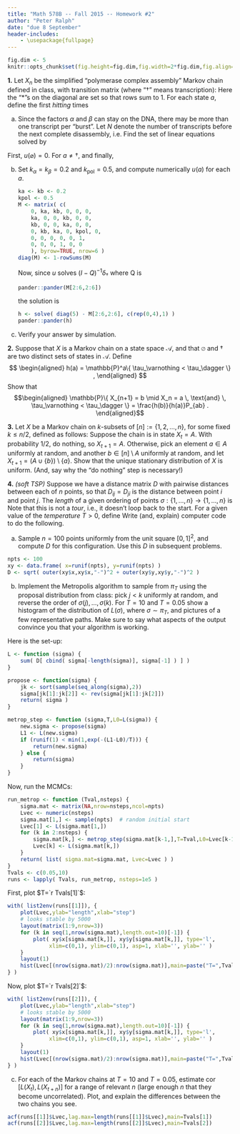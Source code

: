 ```yaml
---
title: "Math 578B -- Fall 2015 -- Homework #2"
author: "Peter Ralph"
date: "due 8 September"
header-includes:
    - \usepackage{fullpage}
---
```


\newcommand{\calA}{\mathcal{A}}
\renewcommand{\P}{\mathbb{P}}
\newcommand{\E}{\mathbb{E}}
\newcommand{\given}{\mid}
\newcommand{\oneb}{\mathbf{1}}
\newcommand{\cor}{\text{cor}\,}

<!-- wrap solutions in \ifdef{SOLUTIONS} ... \endif -->

```r
fig.dim <- 5
knitr::opts_chunk$set(fig.height=fig.dim,fig.width=2*fig.dim,fig.align='center')
```


**1.** Let $X_n$ be the simplified "polymerase complex assembly" Markov chain defined in class,
with transition matrix (where "$\dagger$" means transcription):
\begin{align}
P = 
\begin{array}{c c}  
&
\begin{array}{c c c c c c} 
    \varnothing & \alpha & \beta & \alpha+\beta & \text{pol} & \dagger \\ 
\end{array}
\\
\begin{array} {c c}
    \varnothing \\ \alpha \\ \beta \\ \alpha+\beta \\ \text{pol} \\ \dagger 
\end{array}
&
\left[
\begin{array}{c c c c c c}
    * & k_\alpha & k_\beta & 0 & 0 & 0 \\
    k_\alpha & * & 0 & k_\beta &0 & 0 \\
    k_\beta & 0 & * & k_\alpha & 0 & 0 \\
    0 & k_\beta & k_\alpha & * & k_\text{pol} & 0 \\
    0 & 0 & 0 & 0 & * & 1 \\
    0 & 0 & 0 & 1 & 0 & * 
\end{array}
\right]
\end{array}
\end{align}
Here the "$*$"s on the diagonal are set so that rows sum to 1.
For each state $a$, define
the first *hitting* times
\begin{align*}
    \tau_a &= \min\{ n \ge 0 : X_n = a \} 
\end{align*}

a.  Since the factors $\alpha$ and $\beta$ can stay on the DNA,
    there may be more than one transcript per "burst".
    Let $N$ denote the number of transcripts before the next complete disassembly,
    i.e.
    \begin{align*}
        N &= \sum_{k=0}^{\tau_\varnothing} \oneb_{X_k = \dagger} .
    \end{align*}
    Find the set of linear equations solved by
    \begin{align*}
        u(a) = \E[ N \given X_0 = a ] .
    \end{align*}

\ifdef{SOLUTIONS}
    First, $u(\varnothing)=0$.
    For $a \neq \dagger$,
    \begin{align*}
        u(a) = \sum_b P_{ab} u(b) ,
    \end{align*}
    and finally,
    \begin{align*}
        u(\dagger) = 1 + \sum_b P_{\dagger b} u(b) .
    \end{align*}
\endif

b.  Set $k_\alpha = k_\beta = 0.2$ and $k_\text{pol}=0.5$,
    and compute numerically $u(a)$ for each $a$.

    \ifdef{SOLUTIONS}
    ```r
    ka <- kb <- 0.2
    kpol <- 0.5
    M <- matrix( c(
        0, ka, kb, 0, 0, 0,
        ka, 0, 0, kb, 0, 0,
        kb, 0, 0, ka, 0, 0,
        0, kb, ka, 0, kpol, 0,
        0, 0, 0, 0, 0, 1,
        0, 0, 0, 1, 0, 0
        ), byrow=TRUE, nrow=6 )
    diag(M) <- 1-rowSums(M)
    ```

    Now, since $u$ solves $(I-Q)^{-1}\delta_\dagger$ where Q is
    ```r
    pander::pander(M[2:6,2:6])
    ```
    the solution is
    ```r
    h <- solve( diag(5) - M[2:6,2:6], c(rep(0,4),1) )
    pander::pander(h)
    ```
    \endif

c.  Verify your answer by simulation.

**2.** Suppose that $X$ is a Markov chain on a state space $\calA$,
    and that $\varnothing$ and $\dagger$ are two distinct sets of states in $\calA$.
    Define
    $$
    \begin{aligned}
    h(a) = \P^a\{ \tau_\varnothing < \tau_\dagger \} ,
    \end{aligned}
    $$
    Show that
    $$\begin{aligned}
    \P\{ X_{n+1} = b \given X_n = a \, \text{and} \, \tau_\varnothing < \tau_\dagger \}
    =
    \frac{h(b)}{h(a)}P_{ab} .
    \end{aligned}$$


**3.** Let $X$ be a Markov chain on $k$-subsets of $[n]:=\{1,2,\ldots,n\}$, 
    for some fixed $k \le n/2$, defined as follows:
    Suppose the chain is in state $X_t=A$.
    With probability $1/2$, do nothing, so $X_{t+1}=A$.
    Otherwise, pick an element $a \in A$ uniformly at random,
    and another $b \in [n] \setminus A$ uniformly at random,
    and let $X_{t+1} = (A \cup \{b\}) \setminus \{a\}$.
    Show that the unique stationary distribution of $X$ is uniform.
    (And, say why the "do nothing" step is necessary!)


**4.** *(soft TSP)*
    Suppose we have a distance matrix $D$ with pairwise distances between each of $n$ points,
    so that $D_{ij} = D_{ji}$ is the distance between point $i$ and point $j$.
    The *length* of a given ordering of points $\sigma : \{1,\ldots,n\} \to \{1,\ldots,n\}$
    is
    \begin{align*}
        L(\sigma) = \sum_{i=1}^{n-1} D_{\sigma(i),\sigma(i+1)} .
    \end{align*}
    Note that this is not a *tour*, i.e., it doesn't loop back to the start.
    For a given value of the *temperature* $T > 0$, define
    \begin{align*}
        \pi_T(\sigma) = \exp\left( - L(\sigma) / T \right) .
    \end{align*}
    Write (and, explain) computer code to do the following.

a.  Sample $n=100$ points uniformly from the unit square $[0,1]^2$,
    and compute $D$ for this configuration.
    Use this $D$ in subsequent problems.

\ifdef{SOLUTIONS}
```r
npts <- 100
xy <- data.frame( x=runif(npts), y=runif(npts) )
D <- sqrt( outer(xy$x,xy$x,"-")^2 + outer(xy$y,xy$y,"-")^2 )
```
\endif

    
b.  Implement the Metropolis algorithm to sample from $\pi_T$
    using the proposal distribution from class:
    pick $j<k$ uniformly at random, and reverse the order of $\sigma(j), \ldots, \sigma(k)$.
    For $T=10$ and $T=0.05$ show a histogram of the distribution of $L(\sigma)$,
    where $\sigma \sim \pi_T$,
    and pictures of a few representative paths.
    Make sure to say what aspects of the output convince you that your algorithm is working.
    

\ifdef{SOLUTIONS}

Here is the set-up:
```r
L <- function (sigma) {
    sum( D[ cbind( sigma[-length(sigma)], sigma[-1] ) ] )
}

propose <- function(sigma) {
    jk <- sort(sample(seq_along(sigma),2))
    sigma[jk[1]:jk[2]] <- rev(sigma[jk[1]:jk[2]])
    return( sigma )
}

metrop_step <- function (sigma,T,L0=L(sigma)) {
    new.sigma <- propose(sigma)
    L1 <- L(new.sigma)
    if (runif(1) < min(1,exp(-(L1-L0)/T))) {
        return(new.sigma)
    } else {
        return(sigma)
    }
}
```

Now, run the MCMCs:
```r
run_metrop <- function (Tval,nsteps) {
    sigma.mat <- matrix(NA,nrow=nsteps,ncol=npts)
    Lvec <- numeric(nsteps)
    sigma.mat[1,] <- sample(npts)  # random initial start
    Lvec[1] <- L(sigma.mat[1,])
    for (k in 2:nsteps) {
        sigma.mat[k,] <- metrop_step(sigma.mat[k-1,],T=Tval,L0=Lvec[k-1])
        Lvec[k] <- L(sigma.mat[k,])
    }
    return( list( sigma.mat=sigma.mat, Lvec=Lvec ) )
}
Tvals <- c(0.05,10)
runs <- lapply( Tvals, run_metrop, nsteps=1e5 )
```


First, plot $T=`r Tvals[1]`$:
```r
with( list2env(runs[[1]]), {
    plot(Lvec,ylab="length",xlab="step")
    # looks stable by 5000
    layout(matrix(1:9,nrow=3))
    for (k in seq(1,nrow(sigma.mat),length.out=10)[-1]) {
        plot( xy$x[sigma.mat[k,]], xy$y[sigma.mat[k,]], type='l', 
             xlim=c(0,1), ylim=c(0,1), asp=1, xlab='', ylab='' )
    }
    layout(1)
    hist(Lvec[(nrow(sigma.mat)/2):nrow(sigma.mat)],main=paste("T=",Tvals[1]))
} )
```

Now, plot $T=`r Tvals[2]`$:
```r
with( list2env(runs[[2]]), {
    plot(Lvec,ylab="length",xlab="step")
    # looks stable by 5000
    layout(matrix(1:9,nrow=3))
    for (k in seq(1,nrow(sigma.mat),length.out=10)[-1]) {
        plot( xy$x[sigma.mat[k,]], xy$y[sigma.mat[k,]], type='l', 
             xlim=c(0,1), ylim=c(0,1), asp=1, xlab='', ylab='' )
    }
    layout(1)
    hist(Lvec[(nrow(sigma.mat)/2):nrow(sigma.mat)],main=paste("T=",Tvals[2]))
} )
```

\endif


c.  For each of the Markov chains at $T=10$ and $T=0.05$,
    estimate $\cor[L(X_t),L(X_{t+n})]$ for a range of relevant $n$
    (large enough $n$ that they become uncorrelated).
    Plot, and explain the differences between the two chains you see.

\ifdef{SOLUTIONS}
```r
acf(runs[[1]]$Lvec,lag.max=length(runs[[1]]$Lvec),main=Tvals[1])
acf(runs[[2]]$Lvec,lag.max=length(runs[[2]]$Lvec),main=Tvals[2])
```
\endif

<!--
c.  Also, estimate and visualize $\P\{ \sigma(1) = i \}$ for $T=0.05$.

\ifdef{SOLUTIONS}
```r
start.probs <- sapply( lapply(runs,list2env), with, {x<-colSums(sigma.mat[seq(floor(nrow(sigma.mat)/2),length.out=floor(nrow(sigma.mat)/2)),]);x/sum(x)} )
next.probs <- sapply( lapply(runs,list2env), with, 
                     { ones <- (sigma.mat==1);
                     tabulate( sigma.mat[cbind(row(sigma.mat)[ones],1+(col(sigma.mat)%%ncol(sigma.mat)))] ) } )
next.probs <- next.probs/colSums(next.probs)[col(next.probs)]
```
\endif
-->
